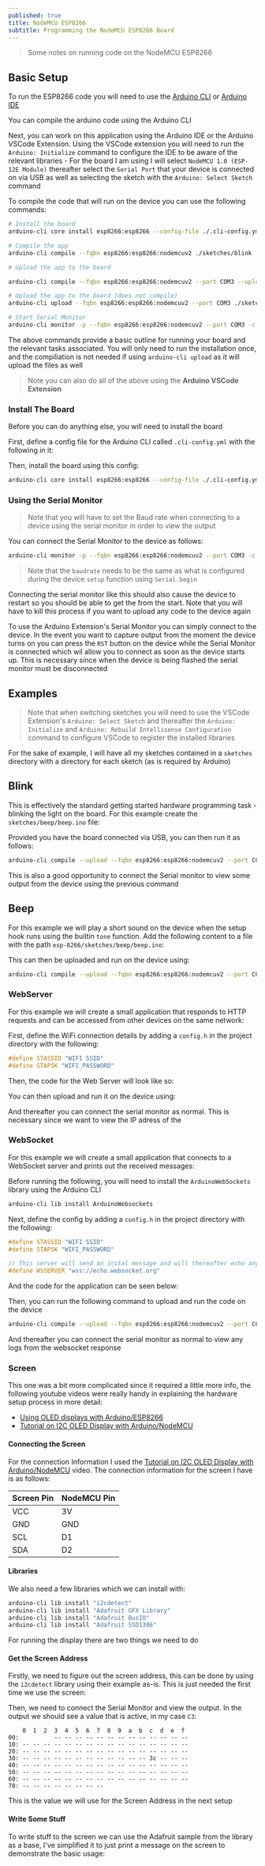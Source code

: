 ```yaml
---
published: true
title: NodeMCU ESP8266
subtitle: Programming the NodeMCU ESP8266 Board
---
```



> Some notes on running code on the NodeMCU ESP8266

## Basic Setup

To run the ESP8266 code you will need to use the [Arduino CLI](https://arduino.github.io/arduino-cli/) or [Arduino IDE](https://www.arduino.cc/en/software)

You can compile the arduino code using the Arduino CLI

Next, you can work on this application using the Arduino IDE or the Arduino VSCode Extension. Using the VSCode extension you will need to run the `Arduino: Initialize` command to configure the IDE to be aware of the relevant libraries - For the board I am using I will select `NodeMCU 1.0 (ESP-12E Module)` thereafter select the `Serial Port` that your device is connected on via USB as well as selecting the sketch with the `Arduino: Select Sketch` command

To compile the code that will run on the device you can use the following commands:

```sh
# Install the board
arduino-cli core install esp8266:esp8266 --config-file ./.cli-config.yml

# Compile the app
arduino-cli compile --fqbn esp8266:esp8266:nodemcuv2 ./sketches/blink

# Upload the app to the board

arduino-cli compile --fqbn esp8266:esp8266:nodemcuv2 --port COM3 --upload ./sketches/blink

# Upload the app to the board (does not compile)
arduino-cli upload --fqbn esp8266:esp8266:nodemcuv2 --port COM3 ./sketches/blink

# Start Serial Monitor
arduino-cli monitor -p --fqbn esp8266:esp8266:nodemcuv2 --port COM3 -c baudrate=115200
```

The above commands provide a basic outline for running your board and the relevant tasks associated. You will only need to run the installation once, and the compiliation is not needed if using `arduino-cli upload` as it will upload the files as well

> Note you can also do all of the above using the **Arduino VSCode Extension**

### Install The Board

Before you can do anything else, you will need to install the board

First, define a config file for the Arduino CLI called `.cli-config.yml` with the following in it:

<Snippet lang="yml" path="esp-8266/.cli-config.yml" />

Then, install the board using this config:

```sh
arduino-cli core install esp8266:esp8266 --config-file ./.cli-config.yml
```

### Using the Serial Monitor

> Note that you will have to set the Baud rate when connecting to a device using the serial monitor in order to view the output

You can connect the Serial Monitor to the device as follows:

```sh
arduino-cli monitor -p --fqbn esp8266:esp8266:nodemcuv2 --port COM3 -c baudrate=115200
```

> Note that the `baudrate` needs to be the same as what is configured during the device `setup` function using `Serial.begin`

Connecting the serial monitor like this should also cause the device to restart so you should be able to get the from the start. Note that you will have to kill this process if you want to upload any code to the device again

To use the Arduino Extension's Serial Monitor you can simply connect to the device. In the event you want to capture output from the moment the device turns on you can press the `RST` button on the device while the Serial Monitor is connected which wil allow you to connect as soon as the device starts up. This is necessary since when the device is being flashed the serial monitor must be disconnected

## Examples

> Note that when switching sketches you will need to use the VSCode Extension's `Arduino: Select Sketch` and thereafter the `Arduino: Initialize` and `Arduino: Rebuild Intellisense Configuration` command to configure VSCode to register the installed libraries

For the sake of example, I will have all my sketches contained in a `sketches` directory with a directory for each sketch (as is required by Arduino)

## Blink

This is effectively the standard getting started hardware programming task - blinking the light on the board. For this example create the `sketches/beep/beep.ino` file:

<Snippet lang="c++" path="esp-8266/sketches/blink/blink.ino" />

Provided you have the board connected via USB, you can then run it as follows:

```sh
arduino-cli compile --upload --fqbn esp8266:esp8266:nodemcuv2 --port COM3 ./sketches/blink
```

This is also a good opportunity to connect the Serial monitor to view some output from the device using the previous command

## Beep

For this example we will play a short sound on the device when the setup hook runs using the builtin `tone` function. Add the following content to a file with the path `esp-8266/sketches/beep/beep.ino`:

<Snippet lang="c++" path="esp-8266/sketches/beep/beep.ino" />

This can then be uploaded and run on the device using:

```sh
arduino-cli compile --upload --fqbn esp8266:esp8266:nodemcuv2 --port COM3 ./sketches/beep
```

### WebServer

For this example we will create a small application that responds to HTTP requests and can be accessed from other devices on the same network:

First, define the WiFi connection details by adding a `config.h` in the project directory with the following:

```cpp
#define STASSID "WIFI SSID"
#define STAPSK "WIFI_PASSWORD"
```

Then, the code for the Web Server will look like so:

<Snippet lang="c++" path="esp-8266/sketches/web-server/web-server.ino" />

You can then upload and run it on the device using:

And thereafter you can connect the serial monitor as normal. This is necessary since we want to view the IP adress of the

### WebSocket

For this example we will create a small application that connects to a WebSocket server and prints out the received messages:

Before running the following, you will need to install the `ArduinoWebSockets` library using the Arduino CLI

```sh
arduino-cli lib install ArduinoWebsockets
```

Next, define the config by adding a `config.h` in the project directory with the following:

```cpp
#define STASSID "WIFI SSID"
#define STAPSK "WIFI_PASSWORD"

// This server will send an inital message and will thereafter echo any message sent to it
#define WSSERVER "wss://echo.websocket.org"
```

And the code for the application can be seen below:

<Snippet lang="c++" path="esp-8266/sketches/websocket/websocket.ino" />

Then, you can run the following command to upload and run the code on the device

```sh
arduino-cli compile --upload --fqbn esp8266:esp8266:nodemcuv2 --port COM3 ./sketches/websocket
```

And thereafter you can connect the serial monitor as normal to view any logs from the websocket response

### Screen

This one was a bit more complicated since it required a little more info, the following youtube videos were really handy in explaining the hardware setup process in more detail:

- [Using OLED displays with Arduino/ESP8266](https://www.youtube.com/watch?v=YF6NAjq0044)
- [Tutorial on I2C OLED Display with Arduino/NodeMCU](https://www.youtube.com/watch?v=_e_0HJY0uIo)

#### Connecting the Screen

For the connection Information I used the [Tutorial on I2C OLED Display with Arduino/NodeMCU](https://www.youtube.com/watch?v=_e_0HJY0uIo) video. The connection information for the screen I have is as follows:

| Screen Pin | NodeMCU Pin |
| ---------- | ----------- |
| VCC        | 3V          |
| GND        | GND         |
| SCL        | D1          |
| SDA        | D2          |

#### Libraries

We also need a few libraries which we can install with:

```sh
arduino-cli lib install "i2cdetect"
arduino-cli lib install "Adafruit GFX Library"
arduino-cli lib install "Adafruit BusIO"
arduino-cli lib install "Adafruit SSD1306"
```

For running the display there are two things we need to do

#### Get the Screen Address

Firstly, we need to figure out the screen address, this can be done by using the `i2cdetect` library using their example as-is. This is just needed the first time we use the screen:

<Snippet lang="c++" path="esp-8266/sketches/i2c-detect/i2c-detect.ino" />

Then, we need to connect the Serial Monitor and view the output. In the output we should see a value that is active, in my case `C3`:

```
    0  1  2  3  4  5  6  7  8  9  a  b  c  d  e  f
00:          -- -- -- -- -- -- -- -- -- -- -- -- --
10: -- -- -- -- -- -- -- -- -- -- -- -- -- -- -- --
20: -- -- -- -- -- -- -- -- -- -- -- -- -- -- -- --
30: -- -- -- -- -- -- -- -- -- -- -- -- 3c -- -- --
40: -- -- -- -- -- -- -- -- -- -- -- -- -- -- -- --
50: -- -- -- -- -- -- -- -- -- -- -- -- -- -- -- --
60: -- -- -- -- -- -- -- -- -- -- -- -- -- -- -- --
70: -- -- -- -- -- -- -- --
```

This is the value we will use for the Screen Address in the next setup

#### Write Some Stuff

To write stuff to the screen we can use the Adafruit sample from the library as a base, I've simplified it to just print a message on the screen to demonstrate the basic usage:

<Snippet lang="c++" path="esp-8266/sketches/screen/screen.ino" />

